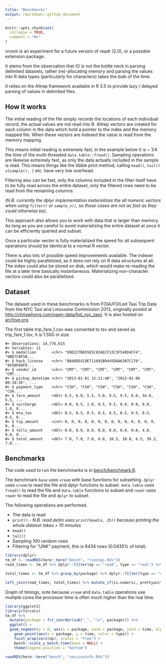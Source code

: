 ```yaml
---
title: "Benchmarks"
output: rmarkdown::github_document
---
```


```r
knitr::opts_chunk$set(
  collapse = TRUE,
  comment = "#>"
)
```
vroom is an experiment for a future version of readr (2.0), or a possible
extension package.

It stems from the observation that
IO is not the bottle neck in parsing delimited datasets, rather (re)-allocating
memory and parsing the values into R data types (particularly for characters)
takes the bulk of the time.

It relies on the Altrep framework available in R 3.5 to provide lazy / delayed
parsing of values in delimited files.

## How it works

The initial reading of the file simply records the locations of each individual
record, the actual values are not read into R. Altrep vectors are
created for each column in the data which hold a pointer to the index and the
memory mapped file. When these vectors are indexed the value is read from the
memory mapping.

This means initial reading is extremely fast, in the example below it is ~ 1/4
the time of the multi-threaded `data.table::fread()`. Sampling operations
are likewise extremely fast, as only the data actually included in the sample
is read. This means things like the tibble print method, calling `head()`,
`tail()` `x[sample(), ]` etc. have very low overhead.

Filtering also can be fast, only the columns included in the filter itself have
to be fully read across the entire dataset, only the filtered rows need to be
read from the remaining columns.

(*N.B. currently the dplyr implementation
materializes the all numeric vectors when using `filter()` or `sample_n()`, so these cases are not as
fast as they could otherwise be*).

This approach also allows you to work with data that is larger than memory. As
long as you are careful to avoid materializing the entire dataset at once it
can be efficiently queried and subset.

Once a particular vector is fully materialized the speed for all subsequent
operations should be identical to a normal R vector.

There is also lots of possible speed improvements available. The indexer could be highly
parallelized, as it does not rely on R data structures at all. The index could
also be stored on disk, which would make re-reading the file at a later time
basically instantaneous. Materializing non-character vectors could also be
parallelized.

## Dataset

The dataset used in these benchmarks is from FOIA/FOILed Taxi Trip Data from
the NYC Taxi and Limousine Commission 2013, originally posted at
<http://chriswhong.com/open-data/foil_nyc_taxi/>. It is also hosted on
[archive.org](https://archive.org/details/nycTaxiTripData2013).

The first table trip_fare_1.csv was converted to tsv and saved as
trip_fare_1.tsv, It is 1.55G in size.

    #> Observations: 14,776,615
    #> Variables: 11
    #> $ medallion       <chr> "89D227B655E5C82AECF13C3F540D4CF4", "0BD7C8F5B...
    #> $ hack_license    <chr> "BA96DE419E711691B9445D6A6307C170", "9FD8F69F0...
    #> $ vendor_id       <chr> "CMT", "CMT", "CMT", "CMT", "CMT", "CMT", "CMT...
    #> $ pickup_datetime <chr> "2013-01-01 15:11:48", "2013-01-06 00:18:35", ...
    #> $ payment_type    <chr> "CSH", "CSH", "CSH", "CSH", "CSH", "CSH", "CSH...
    #> $ fare_amount     <dbl> 6.5, 6.0, 5.5, 5.0, 9.5, 9.5, 6.0, 34.0, 5.5, ...
    #> $ surcharge       <dbl> 0.0, 0.5, 1.0, 0.5, 0.5, 0.0, 0.0, 0.0, 1.0, 0...
    #> $ mta_tax         <dbl> 0.5, 0.5, 0.5, 0.5, 0.5, 0.5, 0.5, 0.5, 0.5, 0...
    #> $ tip_amount      <int> 0, 0, 0, 0, 0, 0, 0, 0, 0, 0, 0, 0, 0, 0, 0, 0...
    #> $ tolls_amount    <dbl> 0.0, 0.0, 0.0, 0.0, 0.0, 0.0, 0.0, 4.8, 0.0, 0...
    #> $ total_amount    <dbl> 7.0, 7.0, 7.0, 6.0, 10.5, 10.0, 6.5, 39.3, 7.0...

## Benchmarks

The code used to run the benchmarks is in
[bench/benchmark.R](https://github.com/jimhester/vroom/blob/master/bench/benchmark.R).

The benchmark `base` uses `vroom` with base functions for subsetting.
`dplyr` uses `vroom` to read the file and dplyr functions to subset.
`data.table` uses `fread()` to read the file and `data.table` functions to
subset and `readr` uses `readr` to read the file and `dplyr` to subset.

The following operations are performed.

  - The data is read
  - `print()` - _N.B. read.delim uses `print(head(x, 25))` because printing the whole dataset takes > 10 minutes_
  - `head()`
  - `tail()`
  - Sampling 100 random rows
  - Filtering for "UNK" payment, this is 6434 rows (0.0435% of total).

```r
library(dplyr)
tm_df <- readRDS(here::here("bench", "timings.Rds"))
read_times <- tm_df %>% dplyr::filter(op == "read", type == "real") %>% select(package, `Time to read file` = time)

total_times <- tm_df %>% group_by(package) %>% dplyr::filter(type == "real") %>% tally(wt = time) %>% rename("Total time for all operations (sec)" = "n")

left_join(read_times, total_times) %>% mutate_if(is.numeric, prettyunits::pretty_sec) %>% knitr::kable(digits = 2, align = "r", format = "html")
```

Graph of timings, note because `vroom` and `data.table` operations use multiple cores the
processor time is often much higher than the real time.

```r
library(ggplot2)
library(forcats)
tm_df %>%
  mutate(package = fct_inorder(sub("_", "\n", package))) %>%
  ggplot() +
  geom_segment(y = 0, aes(x = package, xend = package, yend = time, alpha = type), color = "grey50") +
    geom_point(aes(x = package, y = time, color = type)) +
    facet_wrap(vars(op), scales = "free") +
    bench::scale_y_bench_time(base = NULL) +
    theme(legend.position = "bottom")
```

```r
readRDS(here::here("bench", "sessioninfo.Rds"))
```
